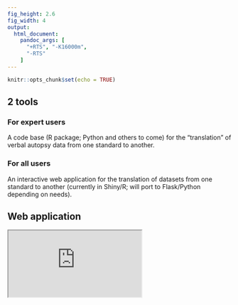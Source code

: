 ```yaml
---
fig_height: 2.6
fig_width: 4
output:
  html_document:
    pandoc_args: [
      "+RTS", "-K16000m",
      "-RTS"
    ]
---
```


```r
knitr::opts_chunk$set(echo = TRUE)
```


## 2 tools

### For expert users

A code base (R package; Python and others to come) for the “translation” of verbal autopsy data from one standard to another.

### For all users 

An interactive web application for the translation of datasets from one standard to another (currently in Shiny/R; will port to Flask/Python depending on needs).

## Web application

<iframe src="https://joebrew.shinyapps.io/vida"></iframe>